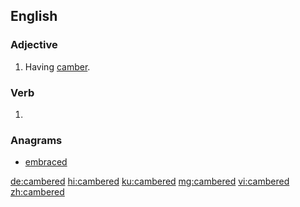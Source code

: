 ==English==

===Adjective===
{{en-adj}}

# Having [[camber]].

===Verb===
{{head|en|verb form}}

# {{en-past of|camber}}

===Anagrams===
* [[embraced#English|embraced]]

[[de:cambered]]
[[hi:cambered]]
[[ku:cambered]]
[[mg:cambered]]
[[vi:cambered]]
[[zh:cambered]]